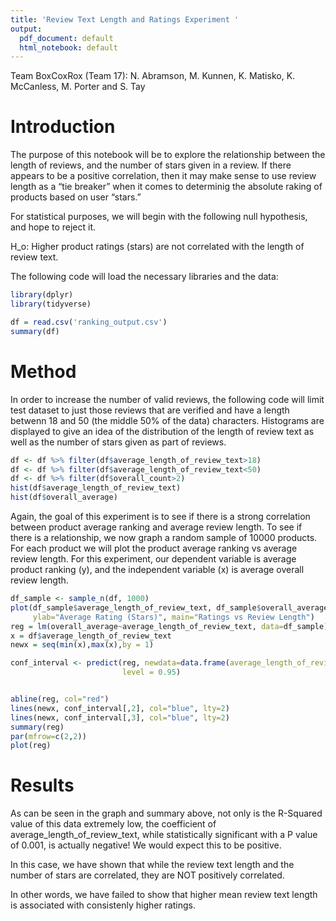```yaml
---
title: 'Review Text Length and Ratings Experiment '
output:
  pdf_document: default
  html_notebook: default
---
```


Team BoxCoxRox (Team 17):  N. Abramson, M. Kunnen, K. Matisko, K. McCanless, M. Porter and S. Tay


# Introduction

The purpose of this notebook will be to explore the relationship between the length of reviews, and the number of stars given in a review.  If there appears to be a positive correlation, then it may make sense to use review length as a "tie breaker" when it comes to determinig the absolute raking of products based on user "stars."

For statistical purposes, we will begin with the following null hypothesis, and hope to reject it.

H_o: Higher product ratings (stars) are not correlated with the length of review text.

The following code will load the necessary libraries and the data:

```r
library(dplyr)
library(tidyverse)

df = read.csv('ranking_output.csv')
summary(df)
```
# Method

In order to increase the number of valid reviews, the following code will limit test dataset to just those reviews that are verified and have a length betwenn 18 and 50 (the middle 50% of the data) characters.  Histograms are displayed to give an idea of the distribution of the length of review text as well as the number of stars given as part of reviews.

```r
df <- df %>% filter(df$average_length_of_review_text>18)
df <- df %>% filter(df$average_length_of_review_text<50)
df <- df %>% filter(df$overall_count>2)
hist(df$average_length_of_review_text)
hist(df$overall_average)
```

Again, the goal of this experiment is to see if there is a strong correlation between product average ranking and  average review length.  To see if there is a relationship, we now graph a random sample of 10000 products.  For each product we will plot the product average ranking vs average review length.  For this experiment, our dependent variable is average product ranking (y), and the independent variable (x) is average overall review length.


```r
df_sample <- sample_n(df, 1000)
plot(df_sample$average_length_of_review_text, df_sample$overall_average, xlab="Ave. Review Length", pch=19, cex=.3, 
     ylab="Average Rating (Stars)", main="Ratings vs Review Length")
reg = lm(overall_average~average_length_of_review_text, data=df_sample)
x = df$average_length_of_review_text
newx = seq(min(x),max(x),by = 1)

conf_interval <- predict(reg, newdata=data.frame(average_length_of_review_text=newx), interval="confidence",
                         level = 0.95)


abline(reg, col="red")
lines(newx, conf_interval[,2], col="blue", lty=2)
lines(newx, conf_interval[,3], col="blue", lty=2)
summary(reg)
par(mfrow=c(2,2))
plot(reg)
```

# Results

As can be seen in the graph and summary above, not only is the R-Squared value of this data extremely low, the  coefficient of average_length_of_review_text, while statistically significant with a P value of 0.001, is actually negative!  We would expect this to be positive.  

In this case, we have shown that while the review text length and the number of stars are correlated, they are NOT positively correlated.

In other words, we have failed to show that higher mean review text length is associated with consistenly higher ratings.